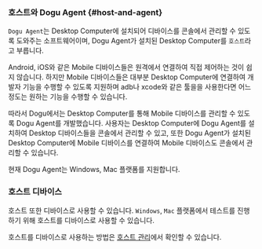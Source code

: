 ### 호스트와 Dogu Agent {#host-and-agent}

`Dogu Agent`는 Desktop Computer에 설치되어 디바이스를 콘솔에서 관리할 수 있도록 도와주는 소프트웨어이며, Dogu Agent가 설치된 Desktop Computer를 `호스트`라고 부릅니다.

Android, iOS와 같은 Mobile 디바이스들은 원격에서 연결하여 직접 제어하는 것이 쉽지 않습니다.
하지만 Mobile 디바이스들은 대부분 Desktop Computer에 연결하여 개발자 기능을 수행할 수 있도록 지원하며 adb나 xcode와 같은 툴을을 사용한다면 어느정도는 원하는 기능을 수행할 수 있습니다.

따라서 Dogu에서는 Desktop Computer를 통해 Mobile 디바이스를 관리할 수 있도록 Dogu Agent를 개발했습니다.
사용자는 Desktop Computer에 Dogu Agent를 설치하여 Desktop 디바이스들을 콘솔에서 관리할 수 있고,
또한 Dogu Agent가 설치된 Desktop Computer에 Mobile 디바이스를 연결하여 Mobile 디바이스도 콘솔에서 관리할 수 있습니다.

현재 Dogu Agent는 Windows, Mac 플랫폼를 지원합니다.

### 호스트 디바이스

호스트 또한 디바이스로 사용할 수 있습니다. `Windows`, `Mac` 플랫폼에서 테스트를 진행하기 위해 호스트를 디바이스로 사용할 수 있습니다.

호스트를 디바이스로 사용하는 방법은 [호스트 관리](/management/organization/device-farm/host-management)에서 확인할 수 있습니다.
